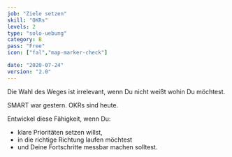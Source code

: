 ```yaml
---
job: "Ziele setzen"
skill: "OKRs"
levels: 2
type: "solo-uebung"
category: B
pass: "Free"
icon: ["fal","map-marker-check"]

date: "2020-07-24"
version: "2.0"
---
```


Die Wahl des Weges ist irrelevant, wenn Du nicht weißt wohin Du möchtest.

SMART war gestern. OKRs sind heute.

Entwickel diese Fähigkeit, wenn Du:

* klare Prioritäten setzen willst,
* in die richtige Richtung laufen möchtest
* und Deine Fortschritte messbar machen solltest.
